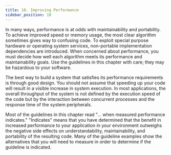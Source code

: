 ```yaml
---
title: 10. Improving Performance
sidebar_position: 10
---
```


In many ways, performance is at odds with maintainability and
portability. To achieve improved speed or memory usage, the most clear
algorithm sometimes gives way to confusing code. To exploit special
purpose hardware or operating system services, non-portable
implementation dependencies are introduced. When concerned about
performance, you must decide how well each algorithm meets its
performance and maintainability goals. Use the guidelines in this
chapter with care; they may be hazardous to your software.

The best way to build a system that satisfies its performance
requirements is through good design. You should not assume that speeding
up your code will result in a visible increase in system execution. In
most applications, the overall throughput of the system is not defined
by the execution speed of the code but by the interaction between
concurrent processes and the response time of the system peripherals.

Most of the guidelines in this chapter read "... when measured
performance indicates." "Indicates" means that you have determined that
the benefit in increased performance to your application in your
environment outweighs the negative side effects on understandability,
maintainability, and portability of the resulting code. Many of the
guideline examples show the alternatives that you will need to measure
in order to determine if the guideline is indicated.
